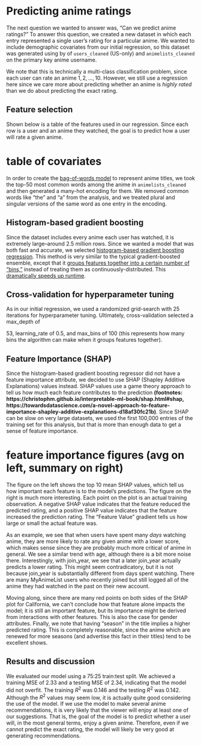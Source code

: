 # Predicting anime ratings
The next question we wanted to answer was, "Can we predict anime ratings?" To answer this question, we created a new dataset in which each entry represented a single user's rating for a particular anime. We wanted to include demographic covariates from our initial regression, so this dataset was generated using by of `users_cleaned` (US-only) and `animelists_cleaned` on the primary key anime username.

We note that this is technically a multi-class classification problem, since each user can rate an anime $1,2,...,10$. However, we still use a regression here since we care more about predicting whether an anime is *highly rated* than we do about predicting the exact rating.

## Feature selection
Shown below is a table of the features used in our regression. Since each row is a user and an anime they watched, the goal is to predict how a user will rate a given anime.

# table of covariates

In order to create the [bag-of-words model](https://en.wikipedia.org/wiki/Bag-of-words_model) to represent anime titles, we took the top-50 most common words among the anime in `animelists_cleaned` and then generated a many-hot encoding for them. We removed common words like "the" and "a" from the analysis, and we treated plural and singular versions of the same word as one entry in the encoding.

## Histogram-based gradient boosting
Since the dataset includes every anime each user has watched, it is extremely large--around 2.5 million rows. Since we wanted a model that was both fast and accurate, we selected [histogram-based gradient boosting regression](https://scikit-learn.org/stable/modules/generated/sklearn.ensemble.HistGradientBoostingRegressor.html#sklearn.ensemble.HistGradientBoostingRegressor). This method is very similar to the typical gradient-boosted ensemble, except that it [groups features together into a certain number of "bins,"](https://towardsdatascience.com/an-overview-of-boosting-methods-catboost-xgboost-adaboost-lightboost-histogram-based-gradient-407447633ac1) instead of treating them as continuously-distributed. This [dramatically speeds up runtime](https://machinelearningmastery.com/histogram-based-gradient-boosting-ensembles/).

## Cross-validation for hyperparameter tuning
As in our initial regression, we used a randomized grid-search with 25 iterations for hyperparameter tuning. Ultimately, cross-validation selected a max_depth of 

53, learning_rate of 0.5, and max_bins of 100 (this represents how many bins the algorithm can make when it groups features together).

## Feature Importance (SHAP)
Since the histogram-based gradient boosting regressor did not have a feature importance attribute, we decided to use SHAP (Shapley Additive Explanations) values instead. SHAP values use a game theory approach to tell us how much each feature contributes to the prediction **(footnotes: https://christophm.github.io/interpretable-ml-book/shap.html#shap, https://towardsdatascience.com/a-novel-approach-to-feature-importance-shapley-additive-explanations-d18af30fc21b)**. Since SHAP can be slow on very large datasets, we used the first 100,000 entries of the training set for this analysis, but that is more than enough data to get a sense of feature importance.


# feature importance figures (avg on left, summary on right)


The figure on the left shows the top 10 mean SHAP values, which tell us how important each feature is to the model's predictions. The figure on the right is much more interesting. Each point on the plot is an actual training observation. A negative SHAP value indicates that the feature reduced the predicted rating, and a positive SHAP value indicates that the feature increased the prediction rating. The "Feature Value" gradient tells us how large or small the actual feature was. 

As an example, we see that when users have spent many *days* watching anime, they are more likely to rate any given anime with a lower score, which makes sense since they are probably much more critical of anime in general. We see a similar trend with age, although there is a bit more noise there. Interestingly, with join_year, we see that a later join_year actually predicts a lower rating. This might seem contradicatory, but it is not because join_year is substantially different from days spent watching. There are many MyAnimeList users who recently joined but still logged all of the anime they had watched in the past on their new account. 

Moving along, since there are many red points on both sides of the SHAP plot for California, we can't conclude how that feature alone impacts the model; it is still an important feature, but its importance might be derived from interactions with other features. This is also the case for gender attributes. Finally, we note that having "season" in the title implies a higher predicted rating. This is completely reasonable, since the anime which are renewed for more seasons (and advertise this fact in their titles) tend to be excellent shows.




## Results and discussion
We evaluated our model using a 75:25 train:test split. We achieved a training MSE of 2.33 and a testing MSE of 2.34, indicating that the model did not overfit. The training $R^2$ was 0.146 and the testing $R^2$ was 0.142. Although the $R^2$ values may seem low, it is actually quite good considering the use of the model. If we use the model to make several anime recommendations, it is very likely that the viewer will enjoy at least one of our suggestions. That is, the goal of the model is to predict whether a user will, in the most general terms, enjoy a given anime. Therefore, even if we cannot predict the exact rating, the model will likely be very good at generating recommendations.




